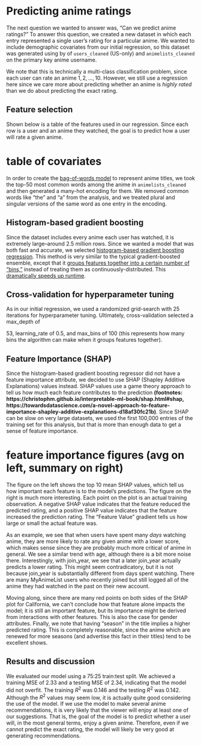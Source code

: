 # Predicting anime ratings
The next question we wanted to answer was, "Can we predict anime ratings?" To answer this question, we created a new dataset in which each entry represented a single user's rating for a particular anime. We wanted to include demographic covariates from our initial regression, so this dataset was generated using by of `users_cleaned` (US-only) and `animelists_cleaned` on the primary key anime username.

We note that this is technically a multi-class classification problem, since each user can rate an anime $1,2,...,10$. However, we still use a regression here since we care more about predicting whether an anime is *highly rated* than we do about predicting the exact rating.

## Feature selection
Shown below is a table of the features used in our regression. Since each row is a user and an anime they watched, the goal is to predict how a user will rate a given anime.

# table of covariates

In order to create the [bag-of-words model](https://en.wikipedia.org/wiki/Bag-of-words_model) to represent anime titles, we took the top-50 most common words among the anime in `animelists_cleaned` and then generated a many-hot encoding for them. We removed common words like "the" and "a" from the analysis, and we treated plural and singular versions of the same word as one entry in the encoding.

## Histogram-based gradient boosting
Since the dataset includes every anime each user has watched, it is extremely large--around 2.5 million rows. Since we wanted a model that was both fast and accurate, we selected [histogram-based gradient boosting regression](https://scikit-learn.org/stable/modules/generated/sklearn.ensemble.HistGradientBoostingRegressor.html#sklearn.ensemble.HistGradientBoostingRegressor). This method is very similar to the typical gradient-boosted ensemble, except that it [groups features together into a certain number of "bins,"](https://towardsdatascience.com/an-overview-of-boosting-methods-catboost-xgboost-adaboost-lightboost-histogram-based-gradient-407447633ac1) instead of treating them as continuously-distributed. This [dramatically speeds up runtime](https://machinelearningmastery.com/histogram-based-gradient-boosting-ensembles/).

## Cross-validation for hyperparameter tuning
As in our initial regression, we used a randomized grid-search with 25 iterations for hyperparameter tuning. Ultimately, cross-validation selected a max_depth of 

53, learning_rate of 0.5, and max_bins of 100 (this represents how many bins the algorithm can make when it groups features together).

## Feature Importance (SHAP)
Since the histogram-based gradient boosting regressor did not have a feature importance attribute, we decided to use SHAP (Shapley Additive Explanations) values instead. SHAP values use a game theory approach to tell us how much each feature contributes to the prediction **(footnotes: https://christophm.github.io/interpretable-ml-book/shap.html#shap, https://towardsdatascience.com/a-novel-approach-to-feature-importance-shapley-additive-explanations-d18af30fc21b)**. Since SHAP can be slow on very large datasets, we used the first 100,000 entries of the training set for this analysis, but that is more than enough data to get a sense of feature importance.


# feature importance figures (avg on left, summary on right)


The figure on the left shows the top 10 mean SHAP values, which tell us how important each feature is to the model's predictions. The figure on the right is much more interesting. Each point on the plot is an actual training observation. A negative SHAP value indicates that the feature reduced the predicted rating, and a positive SHAP value indicates that the feature increased the prediction rating. The "Feature Value" gradient tells us how large or small the actual feature was. 

As an example, we see that when users have spent many *days* watching anime, they are more likely to rate any given anime with a lower score, which makes sense since they are probably much more critical of anime in general. We see a similar trend with age, although there is a bit more noise there. Interestingly, with join_year, we see that a later join_year actually predicts a lower rating. This might seem contradicatory, but it is not because join_year is substantially different from days spent watching. There are many MyAnimeList users who recently joined but still logged all of the anime they had watched in the past on their new account. 

Moving along, since there are many red points on both sides of the SHAP plot for California, we can't conclude how that feature alone impacts the model; it is still an important feature, but its importance might be derived from interactions with other features. This is also the case for gender attributes. Finally, we note that having "season" in the title implies a higher predicted rating. This is completely reasonable, since the anime which are renewed for more seasons (and advertise this fact in their titles) tend to be excellent shows.




## Results and discussion
We evaluated our model using a 75:25 train:test split. We achieved a training MSE of 2.33 and a testing MSE of 2.34, indicating that the model did not overfit. The training $R^2$ was 0.146 and the testing $R^2$ was 0.142. Although the $R^2$ values may seem low, it is actually quite good considering the use of the model. If we use the model to make several anime recommendations, it is very likely that the viewer will enjoy at least one of our suggestions. That is, the goal of the model is to predict whether a user will, in the most general terms, enjoy a given anime. Therefore, even if we cannot predict the exact rating, the model will likely be very good at generating recommendations.




